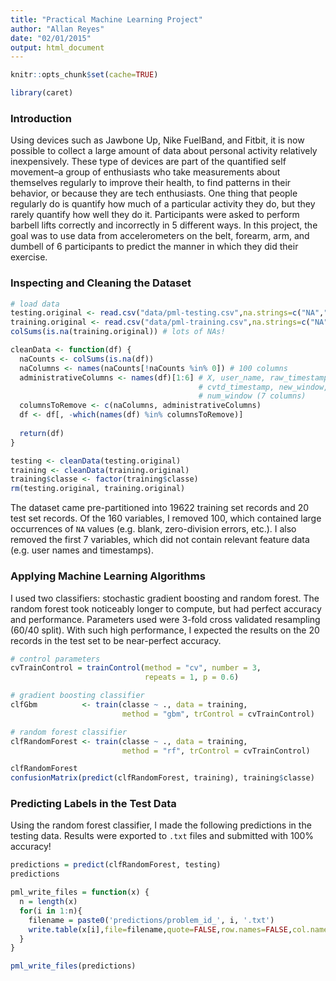 ```yaml
---
title: "Practical Machine Learning Project"
author: "Allan Reyes"
date: "02/01/2015"
output: html_document
---
```


```r
knitr::opts_chunk$set(cache=TRUE)
```

```r
library(caret)
```

### Introduction

Using devices such as Jawbone Up, Nike FuelBand, and Fitbit, it is now possible to collect a large amount of data about personal activity relatively inexpensively.  These type of devices are part of the quantified self movement--a group of enthusiasts who take measurements about themselves regularly to improve their health, to find patterns in their behavior, or because they are tech enthusiasts.  One thing that people regularly do is quantify how much of a particular activity they do, but they rarely quantify how well they do it.  Participants were asked to perform barbell lifts correctly and incorrectly in 5 different ways.  In this project, the goal was to use data from accelerometers on the belt, forearm, arm, and dumbell of 6 participants to predict the manner in which they did their exercise.

### Inspecting and Cleaning the Dataset

```r
# load data
testing.original <- read.csv("data/pml-testing.csv",na.strings=c("NA","#DIV/0!",""))
training.original <- read.csv("data/pml-training.csv",na.strings=c("NA","#DIV/0!",""))
colSums(is.na(training.original)) # lots of NAs!

cleanData <- function(df) {
  naCounts <- colSums(is.na(df))
  naColumns <- names(naCounts[!naCounts %in% 0]) # 100 columns
  administrativeColumns <- names(df)[1:6] # X, user_name, raw_timestamp_part_1/2,
                                          # cvtd_timestamp, new_window,
                                          # num_window (7 columns)
  columnsToRemove <- c(naColumns, administrativeColumns)
  df <- df[, -which(names(df) %in% columnsToRemove)]
  
  return(df)
}

testing <- cleanData(testing.original)
training <- cleanData(training.original)
training$classe <- factor(training$classe)
rm(testing.original, training.original)
```

The dataset came pre-partitioned into 19622 training set records and 20 test set records. Of the 160 variables, I removed 100, which contained large occurrences of `NA` values (e.g. blank, zero-division errors, etc.).  I also removed the first 7 variables, which did not contain relevant feature data (e.g. user names and timestamps).

### Applying Machine Learning Algorithms

I used two classifiers: stochastic gradient boosting and random forest.  The random forest took noticeably longer to compute, but had perfect accuracy and performance.  Parameters used were 3-fold cross validated resampling (60/40 split).  With such high performance, I expected the results on the 20 records in the test set to be near-perfect accuracy.

```r
# control parameters
cvTrainControl = trainControl(method = "cv", number = 3,
                              repeats = 1, p = 0.6)

# gradient boosting classifier
clfGbm          <- train(classe ~ ., data = training,
                         method = "gbm", trControl = cvTrainControl)

# random forest classifier
clfRandomForest <- train(classe ~ ., data = training,
                         method = "rf", trControl = cvTrainControl)
```

```r
clfRandomForest
confusionMatrix(predict(clfRandomForest, training), training$classe)
```

### Predicting Labels in the Test Data

Using the random forest classifier, I made the following predictions in the testing data.  Results were exported to `.txt` files and submitted with 100% accuracy!

```r
predictions = predict(clfRandomForest, testing)
predictions
```

```r
pml_write_files = function(x) {
  n = length(x)
  for(i in 1:n){
    filename = paste0('predictions/problem_id_', i, '.txt')
    write.table(x[i],file=filename,quote=FALSE,row.names=FALSE,col.names=FALSE)
  }
}

pml_write_files(predictions)
```

